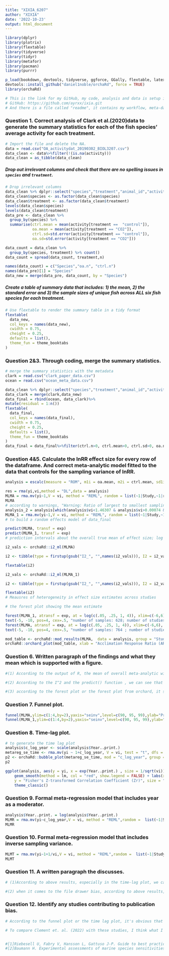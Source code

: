 ```yaml
---
title: "XIXIA_6207"
author: "XIXIA"
date: '2022-10-23'
output: html_document
---
```


```r
library(dplyr)
library(plotrix)
library(flextable)
library(tidyverse)
library(tidyr)
library(metafor)
library(pacman)
library(purrr)

p_load(bookdown, devtools, tidyverse, ggforce, GGally, flextable, latex2exp, png, magick, metafor, MASS, emmeans, R.rsp) # basically just 
devtools::install_github("daniel1noble/orchaRd", force = TRUE)
library(orchaRd)
```

```r
# This is the link for my GitHub, my code, analysis and data is setup in this public GitHub Repository.
# GitHub: https://github.com/ayrxx/ixia.git
# And there is a file called "readme", it contains my workflow, meta-data and file structure.
```

### Question 1. Correct analysis of Clark et al.(2020)data to generate the summary statistics for each of the fish species' average activity for each treatment.
```r
# Import the file and delete the NA.
data = read.csv("OA_activitydat_20190302_BIOL3207.csv")
data_clean <- data%>%filter(!(is.na(activity)))
data_clean = as_tibble(data_clean)
```

##### Drop out irrelevant columns and check that there are no spelling issues in `species` and `treatment`. 

```r
# Drop irrelevant columns
data_clean %>% dplyr::select("species","treatment","animal_id","activity")
data_clean$species <- as.factor(data_clean$species)
data_clean$treatment <- as.factor(data_clean$treatment)
levels(data_clean$species)
levels(data_clean$treatment)
data_pre <- data_clean %>%
  group_by(species) %>% 
  summarise(ctrl.mean = mean(activity[treatment ==  "control"]),
            oa.mean = mean(activity[treatment == "CO2"]),
            ctrl.sd=std.error(activity[treatment == "control"]),
            oa.sd=std.error(activity[treatment == "CO2"]))

data_count = data_clean %>% 
  group_by(species, treatment) %>% count()
data_count = spread(data_count, treatment,n)

names(data_count) = c("Species","oa.n", "ctrl.n")
names(data_pre)[1] = "Species"
data_new = merge(data_pre, data_count, by = "Species")
```

##### Create a table of summary data that includes: 1) the mean, 2) the standard error and 3) the sample sizes of unique fish across ALL six fish species for each treatment. 

```r
# Use flextable to render the summary table in a tidy format
flextable(
  data_new,
  col_keys = names(data_new),
  cwidth = 0.75,
  cheight = 0.25,
  defaults = list(),
  theme_fun = theme_booktabs
)
```

### Question 2&3. Through coding, merge the summary statistics.
```r
# merge the summary statistics with the metadata
clark = read.csv("clark_paper_data.csv")
ocean = read.csv("ocean_meta_data.csv")
```
```r
data_clean %>% dplyr::select("species","treatment","animal_id","activity")
data_clark = merge(clark,data_new)
data_final = rbind(ocean, data_clark)%>%
mutate(residual = 1:n())
flextable(
  data_final,
  col_keys = names(data_final),
  cwidth = 0.75,
  cheight = 0.25,
  defaults = list(),
  theme_fun = theme_booktabs
)
data_final = data_final%>%filter(ctrl.n>0, ctrl.mean>0, ctrl.sd>0, oa.n>0,oa.mean>0,oa.sd>0)# to make sure the log can reflect the actual comparision between control and treat groups.
```

### Question 4&5. Calculate the lnRR effect size for every row of the dataframe. And correct meta-analytic model fitted to the data that controls for the sampling variance of lnRR.

```r
analysis = escalc(measure = "ROM", m1i = oa.mean, m2i = ctrl.mean, sd1i = oa.sd, sd2i = ctrl.sd,n1i = oa.n, n2i = ctrl.n, data = data_final)
```

```r
res = rma(yi,vi,method = "DL",data = analysis)
MLMA = rma.mv(yi~1,V = vi, method = "REML", random = list(~1|Study,~1|residual), dfs = "contain",test = "t",data = analysis)
MLMA
# according to warnings, "Warning: Ratio of largest to smallest sampling variance extremely large. May not be able to obtain stable results." So it will be better to remove some extreme points of it
analysis_2 = analysis[which(analysis$vi<1.46307 & analysis$vi>0.00074 & analysis$yi<2.2 & analysis$yi > -1.6),]
MLMA_1 = rma.mv(yi~1,V = vi, method = "REML", random = list(~1|Study,~1|residual), dfs = "contain",test = "t",data = analysis_2)
# to build a random effects model of data_final
```

```r
predict(MLMA, transf = exp)
predict(MLMA_1, transf = exp)
# prediction intervals about the overall true mean of effect size; log response ratio
```

```r
i2_vals <- orchaRd::i2_ml(MLMA)

i2 <- tibble(type = firstup(gsub("I2_", "",names(i2_vals))), I2 = i2_vals)

flextable(i2) 

i2_vals <- orchaRd::i2_ml(MLMA_1)

i2 <- tibble(type = firstup(gsub("I2_", "",names(i2_vals))), I2 = i2_vals)

flextable(i2)
# Meausres of heterogeneity in effect size estimates across studies
```
```r
# the forest plot showing the mean estimate

forest(MLMA_1, atransf = exp, at = log(c(.05, .25, 1, 4)), xlim=c(-6,6), cex=.5)
text(-5, -10, pos=4, cex=.5, "number of samples: 628; number of studies: 89 " )
forest(MLMA, atransf = exp, at = log(c(.05, .25, 1, 4)), xlim=c(-6,6), cex=.5)
text(-5, -10, pos=4, cex=.5, "number of samples: 764 ; number of studies: 92 " )
```
```r
mod_table <- orchaRd::mod_results(MLMA,  data = analysis, group = "Study")
orchaRd::orchard_plot(mod_table, xlab = "Acclimation Response Ratio (ARR)", angle = 45)
```

### Question 6. Written paragraph of the findings and what they mean which is supported with a figure.

```r
#(1) According to the output of R, the mean of overall meta-analytic will be estimated as 0.1435, it means the contant mean will be estimated as 0.1435. And the corresponding confidence interval of the overall mean of log response ratio will be (-0.0865,  0.3712). It means all observation will have a part of fixed mean which is estimated as 0.1423.

#(2) According to the I^2 and the predict() function , we can see that the total I^2 is 100 while the study take spart of 10% and the residual take part of 90%. When it comes to the predict level of it, it shows that the response ratio will be in the 95% predict interval: (0.0160	83.1082).

#(3) according to the forest plot or the forest plot from orchard, it shows that most values are centered by 1 and it looks like more points stand in the (0,1) intervals than others. It seems that there is little difference between the mean of control group and that of experimental group.
```

### Question 7. Funnel plot.

```r
funnel(MLMA,ylim=c(1:4,by=2),yaxis="seinv",level=c(90, 95, 99),ylab="Precision (1/SE)",shade=c("white", "gray", "darkgray"), refline = 0, cex = 0.4)
funnel(MLMA_1,ylim=c(1:4,by=2),yaxis="seinv",level=c(90, 95, 99),ylab="Precision (1/SE)",shade=c("white", "gray", "darkgray"), refline = 0, cex = 0.4)
```

### Question 8. Time-lag plot.

```r
# to generate the time lag plot
analysis$c_log_year <- scale(analysis$Year..print.)
metareg_se_time <- rma.mv(yi ~ 1+c_log_year, V = vi, test = "t", dfs = "contain", data = analysis, random = list(~1|Study, ~1|residual))
p2 <- orchaRd::bubble_plot(metareg_se_time, mod = "c_log_year", group = "Study", data = analysis, xlab = "Publication Year (log-transformed & scaled)", ylab = "yi”, legend.pos = ”none")
p2

ggplot(analysis, aes(y = yi, x = exp(Year..print.) , size = 1/sqrt(vi))) + geom_point(alpha = 0.3) +
    geom_smooth(method = lm, col = "red", show.legend = FALSE) + labs(x = "Publication Year",
    y = "Fisher's Z-transformed Correlation Coefficient (Zr)", size = "Precision (1/SE)") +
    theme_classic()
```

### Question 9. Formal meta-regression model that includes year as a moderator.

```r
analysis$Year..print. = log(analysis$Year..print.)
MLMR = rma.mv(yi~c_log_year,V = vi, method = "REML",random =  list(~1|Study,~1|residual), dfs = "contain",test = "t",data = analysis)
MLMR
```

### Question 10. Formal meta-regression model that includes inverse sampling variance.

```r
MLMT = rma.mv(yi~1+1/vi,V = vi, method = "REML",random =  list(~1|Study,~1|residual), dfs = "contain",test = "t",data = analysis)
MLMT
```

### Question 11. A written paragraph the discusses.

```r
# (1)According to above results, especially in the time-lag plot, we can see that the log response ratio will approach to 0 with the growth of the year. And there may be time-lag bias because the average effect size probably converges on the "true" mean as more and more studies accumulate. And from the above results of the model including year as a modeerator, the confidence level of the c_log_year doesn't include the 0 which means the coefficient for the year factor is significant. 

#(2) when it comes to the file drawer bias, according to above results, the model which includes the term 1/vi is the same as that which doesn't include the 1/vi. So according to the last model, there might be not file-drawer biases. 

```

### Question 12. Identify any studies contributing to publication bias. 

```r
# According to the funnel plot or the time lag plot, it's obvious that there is a study which has a larger se which has been published early. And it has been figured out as a22 L\x9annstedt et al, and its index is 180. It contributes to the time lag bias since it was published eary with a larger sampling variabce. Simliarly, Raby et al and Ferrari et al also have contributed to publication bias.

# To compare Clement et. al. (2022) with these studies, I think what I obtain from last 92 studies will be less significant than the conclusion from Clement et. al. (2022). According to Clement et. al. (2022), they found evidence for a decline effect in ocean acidification studies on fish behavior. With out method, the decreasing trend is less obvious than that in the Clement et. al. (2022). And there is a sentence in Clement et. al. (2022): "Generally, effect size magnitudes (absolute lnRR) in this field have decreased by an order of magnitude over the past decade, from mean effect size magnitudes >5 in 2009 to 2010 to effect size magnitudes <0.5 after 2015 (Fig 1a and 1b, S1 Table)"[Clement et. al. (2022)].  It cited the research papers from 2009 to 2010 to support the conclusion. Additionally, there are also some citerions as below:


#[1]Riebesell U, Fabry V, Hansson L, Gattuso J-P. Guide to best practices for ocean acidification research and data reporting. LU: Publications Office; 2011. https://data.europa.eu/doi/10.2777/66906.
#[2]Baumann H. Experimental assessments of marine species sensitivities to ocean acidification and co-stressors: How far have we come? Can J Zool. 2019;97:399–408.
```